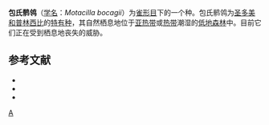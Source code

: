 {{speciesbox
| name = 包氏鹡鸰
| image = Amaurocichla bocagii Keulemans.jpg
| status = VU
| status_system = IUCN3.1
| status_ref = <ref name="IUCN">{{cite journal|url=https://www.iucnredlist.org/species/22715170/131461308|page=e.T22715170A131461308|title=''Amaurocichla bocagii''|author=[[BirdLife_International|BirdLife International]]|year=2018|journal=[[The_IUCN_Red_List_of_Threatened_Species|The IUCN Red List of Threatened Species]]|accessdate=17 January 2019|doi=10.2305/IUCN.UK.2018-2.RLTS.T22715170A131461308.en|archive-date=2020-11-23|archive-url=https://web.archive.org/web/20201123195256/https://www.iucnredlist.org/species/22715170/131461308|dead-url=no}}</ref>
| genus = Motacilla
| species = bocagii
| authority = ([[Richard_Bowdler_Sharpe|Sharpe]], 1892)
| synonyms = *''Amaurocichla bocagii'' <small>Sharpe, 1892</small><br>
*''Amaurocichla bocagei'' <small>Sharpe, 1892 [orth. error]</small>
}}
'''包氏鹡鸰'''（[[学名|学名]]：''Motacilla bocagii''）为[[雀形目|雀形目]]下的一个种。包氏鹡鸰为[[圣多美和普林西比|圣多美和普林西比]]的[[特有种|特有种]]，其自然栖息地位于[[亚热带|亚热带]]或[[热带|热带]]潮湿的[[低地森林|低地森林]]中。目前它们正在受到栖息地丧失的威胁。

==参考文献==
{{Reflist}}
* {{cite journal|last=Eccles|first=S. D.|title=The birds of São Tomé — record of a visit, April 1987 with notes on the rediscovery of Bocage’s Longbill|journal=Malimbus|volume=10|issue=2|year=1988|pages=207–217|url=http://malimbus.free.fr/articles/V10/10207217.pdf|access-date=2014-08-25|archive-date=2018-09-28|archive-url=https://web.archive.org/web/20180928220720/http://malimbus.free.fr/articles/V10/10207217.pdf|dead-url=no}}
* {{cite journal|last = Johansson  | first = U. S.  | coauthors = Fjeldså, J.; Bowie, R. C. K.  | title = Phylogenetic relationships within Passerida (Aves: Passeriformes): A review and a new molecular phylogeny based on three nuclear intron markers  | journal = Molecular Phylogenetics and Evolution  | volume = 48  | issue = 3| pages = 858–876  | year = 2008|pmid = 18619860  | doi = 10.1016/j.ympev.2008.05.029}}
* {{Cite book | last = Kingdon | first = Jonathan  | authorlink = Jonathan Kingdon  | title = Island Africa: The Evolution of Africa's Rare Plants and Animals  | url = https://archive.org/details/islandafricaevol0000king | location = Princeton, New Jersey  | publisher = Princeton University Press  | year= 1989 | pages = [https://archive.org/details/islandafricaevol0000king/page/37 37]–38  | isbn = 0-691-08560-9}}

{{Taxonbar|from=Q1591490}}

[[Category:鹡鸰属|A]]


{{Passeriformes-stub}}